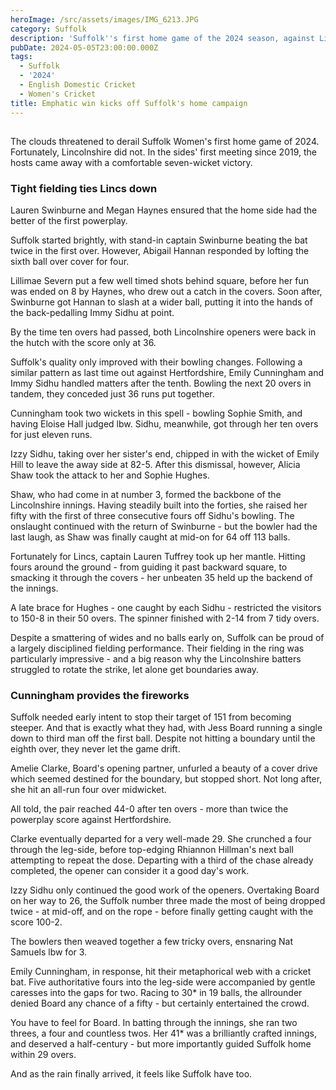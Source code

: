 ```yaml
---
heroImage: /src/assets/images/IMG_6213.JPG
category: Suffolk
description: 'Suffolk''s first home game of the 2024 season, against Lincolnshire.'
pubDate: 2024-05-05T23:00:00.000Z
tags:
  - Suffolk
  - '2024'
  - English Domestic Cricket
  - Women's Cricket
title: Emphatic win kicks off Suffolk's home campaign
---
```


##

The clouds threatened to derail Suffolk Women's first home game of 2024. Fortunately, Lincolnshire did not. In the sides' first meeting since 2019, the hosts came away with a comfortable seven-wicket victory.

### Tight fielding ties Lincs down

Lauren Swinburne and Megan Haynes ensured that the home side had the better of the first powerplay.

Suffolk started brightly, with stand-in captain Swinburne beating the bat twice in the first over. However, Abigail Hannan responded by lofting the sixth ball over cover for four.

Lillimae Severn put a few well timed shots behind square, before her fun was ended on 8 by Haynes, who drew out a catch in the covers. Soon after, Swinburne got Hannan to slash at a wider ball, putting it into the hands of the back-pedalling Immy Sidhu at point.

By the time ten overs had passed, both Lincolnshire openers were back in the hutch with the score only at 36.

Suffolk's quality only improved with their bowling changes. Following a similar pattern as last time out against Hertfordshire, Emily Cunningham and Immy Sidhu handled matters after the tenth. Bowling the next 20 overs in tandem, they conceded just 36 runs put together.

Cunningham took two wickets in this spell - bowling Sophie Smith, and having Eloise Hall judged lbw. Sidhu, meanwhile, got through her ten overs for just eleven runs.

Izzy Sidhu, taking over her sister's end, chipped in with the wicket of Emily Hill to leave the away side at 82-5. After this dismissal, however, Alicia Shaw took the attack to her and Sophie Hughes.

Shaw, who had come in at number 3, formed the backbone of the Lincolnshire innings. Having steadily built into the forties, she raised her fifty with the first of three consecutive fours off Sidhu's bowling. The onslaught continued with the return of Swinburne - but the bowler had the last laugh, as Shaw was finally caught at mid-on for 64 off 113 balls.

Fortunately for Lincs, captain Lauren Tuffrey took up her mantle. Hitting fours around the ground - from guiding it past backward square, to smacking it through the covers - her unbeaten 35 held up the backend of the innings.

A late brace for Hughes - one caught by each Sidhu - restricted the visitors to 150-8 in their 50 overs. The spinner finished with 2-14 from 7 tidy overs.

Despite a smattering of wides and no balls early on, Suffolk can be proud of a largely disciplined fielding performance. Their fielding in the ring was particularly impressive - and a big reason why the Lincolnshire batters struggled to rotate the strike, let alone get boundaries away.

### Cunningham provides the fireworks

Suffolk needed early intent to stop their target of 151 from becoming steeper. And that is exactly what they had, with Jess Board running a single down to third man off the first ball. Despite not hitting a boundary until the eighth over, they never let the game drift.

Amelie Clarke, Board's opening partner, unfurled a beauty of a cover drive which seemed destined for the boundary, but stopped short. Not long after, she hit an all-run four over midwicket.

All told, the pair reached 44-0 after ten overs - more than twice the powerplay score against Hertfordshire.

Clarke eventually departed for a very well-made 29. She crunched a four through the leg-side, before top-edging Rhiannon Hillman's next ball attempting to repeat the dose. Departing with a third of the chase already completed, the opener can consider it a good day's work.

Izzy Sidhu only continued the good work of the openers. Overtaking Board on her way to 26, the Suffolk number three made the most of being dropped twice - at mid-off, and on the rope - before finally getting caught with the score 100-2.

The bowlers then weaved together a few tricky overs, ensnaring Nat Samuels lbw for 3.

Emily Cunningham, in response, hit their metaphorical web with a cricket bat. Five authoritative fours into the leg-side were accompanied by gentle caresses into the gaps for two. Racing to 30\* in 19 balls, the allrounder denied Board any chance of a fifty - but certainly entertained the crowd.

You have to feel for Board. In batting through the innings, she ran two threes, a four and countless twos. Her 41\* was a brilliantly crafted innings, and deserved a half-century - but more importantly guided Suffolk home within 29 overs.

And as the rain finally arrived, it feels like Suffolk have too.
